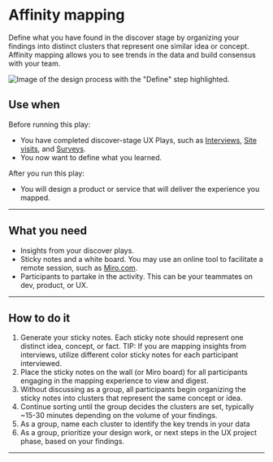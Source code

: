 # Affinity mapping

Define what you have found in the discover stage by organizing your findings into distinct clusters that represent one similar idea or concept. Affinity mapping allows you to see trends in the data and build consensus with your team. 

<ImageBlock>

![Image of the design process with the "Define" step highlighted.](./images/affinity-mapping.png)

</ImageBlock>

## Use when 

Before running this play:

- You have completed discover-stage UX Plays, such as [Interviews](/plays/interview/discover), [Site visits](/plays/site-visit), and [Surveys](/plays/survey/discover).
- You now want to define what you learned. 

After you run this play:

- You will design a product or service that will deliver the experience you mapped.

---

## What you need

- Insights from your discover plays. 
- Sticky notes and a white board. You may use an online tool to facilitate a remote session, such as [Miro.com](https://miro.com).
- Participants to partake in the activity. This can be your teammates on dev, product, or UX. 

---

## How to do it

1. Generate your sticky notes. Each sticky note should represent one distinct idea, concept, or fact. TIP: If you are mapping insights from interviews, utilize different color sticky notes for each participant interviewed.
2. Place the sticky notes on the wall (or Miro board) for all participants engaging in the mapping experience to view and digest.
3. Without discussing as a group, all participants begin organizing the sticky notes into clusters that represent the same concept or idea.
4. Continue sorting until the group decides the clusters are set, typically ~15-30 minutes depending on the volume of your findings.
5. As a group, name each cluster to identify the key trends in your data
6. As a group, prioritize your design work, or next steps in the UX project phase, based on your findings.

---

<PlayHelp />
